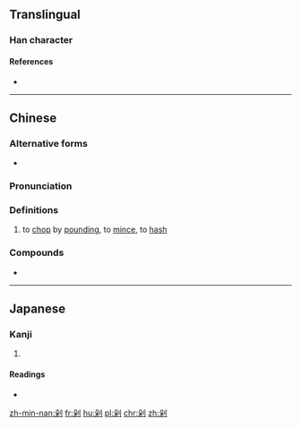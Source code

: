 {{also|刴}}

==Translingual==

===Han character===
{{Han char|rn=18|rad=刀|as=06|sn=8|four=72900|canj=HDLN,XHDLN|ids=⿰朵刂}}

====References====
* {{Han ref|kx=0139.251|dj=0315.070|hdz=10338.020|uh=5241}}

----

==Chinese==
{{zh-forms}}

===Alternative forms===
* {{zh-l|刴}}

===Pronunciation===
{{zh-pron
|m=duò
|c=doek3-1, doek3, do2, do3
|h=pfs=to̍k
|md=
|mn=
|w=
|mc=y
|oc=y
|cat=v
}}

===Definitions===
{{zh-hanzi}}

# to [[chop]] by [[pound]]ing, to [[mince]], to [[hash]]

===Compounds===
* {{zh-l|剁碎}}

----

==Japanese==

===Kanji===
{{ja-kanji|grade=|rs=刀06}}

# {{defn|lang=ja|sort=刀06}}

====Readings====
* {{ja-readings|on=[[た]] (ta)|kun=[[きる]] (kiru)}}

[[zh-min-nan:剁]]
[[fr:剁]]
[[hu:剁]]
[[pl:剁]]
[[chr:剁]]
[[zh:剁]]